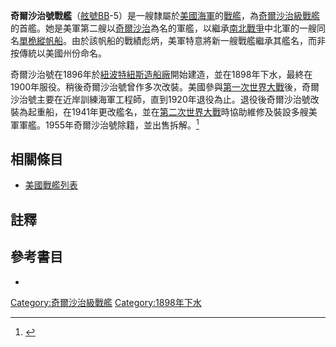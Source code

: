 {{noteTA
|G1=Military
|G2=Shipname
|G3=Aero
|G4=地名
}}
{{軍艦模板
|名稱= 奇爾沙治 [[File:Flag_of_the_United_States.svg|30px]]<br />USS Kearsarge BB-5
|圖片= [[File:USS_Kearsarge_(BB-5)_1900.jpg|280px]]
|照片說明=奇爾沙治號，攝於1900年之間。
|艦種= [[戰艦|戰艦]]
|艦級= [[奇爾沙治級戰艦|奇爾沙治級]]
|製造= [[紐波特紐斯造船廠|紐波特紐斯造船廠]]
|動工= 1896年6月30日
|下水= 1898年3月24日
|服役= 1900年5月10日
|退役= 1920年5月10日
|結局= 1920年後改裝為起重船<br />1955年8月9日出售拆解
|除籍= 1955年6月22日
|標準= 設計：11,540噸
|滿載= 
|長度= 整體：375呎4吋<br />水線：368呎
|闊度= 水線：72呎3吋 
|吃水= 23.5呎
|極速= 16節<br />試航：16.82節
|鍋爐= 
|出力= 設計：10,000軸馬力<br />試航：11,788軸馬力
|續航= 5,070海哩/10節
|乘員= 40名軍官<br />513名水兵
|裝甲= 艦側：14至7吋<br />炮塔：5吋<br />裝甲甲板：2.75吋<br/>艦炮：15至2吋<br />炮座：15至6吋<br />指揮塔：10吋<br />隔艙：12吋
|裝備= 主炮：2門13吋/35雙聯裝火炮<br />副炮：2門8吋/35雙聯裝火炮<br />15門5吋/40單裝火炮<br />20門單裝6磅炮<br />19門1磅炮<br />2挺6毫米機槍<br />4座魚雷發射管
|其它=模版參考來源：<ref>{{Harvnb|Friedman|1985|p=427}}奇爾沙治級配置，數據僅以設計及建造時為準。</ref>}}

'''奇爾沙治號戰艦'''（[[美國海軍艦體編號|舷號]]BB-5）是一艘隸屬於[[美國海軍|美國海軍]]的[[戰艦|戰艦]]，為[[奇爾沙治級戰艦|奇爾沙治級戰艦]]的首艦。她是美軍第二艘以[[奇爾沙治|奇爾沙治]]為名的軍艦，以繼承[[南北戰爭|南北戰爭]]中北軍的一艘同名[[單桅縱帆船|單桅縱帆船]]。由於該帆船的戰績彪炳，美軍特意將新一艘戰艦繼承其艦名，而非按傳統以美國州份命名。

奇爾沙治號在1896年於[[紐波特紐斯造船廠|紐波特紐斯造船廠]]開始建造，並在1898年下水，最終在1900年服役。稍後奇爾沙治號曾作多次改裝。美國參與[[第一次世界大戰|第一次世界大戰]]後，奇爾沙治號主要在近岸訓練海軍工程師，直到1920年退役為止。退役後奇爾沙治號改裝為起重船，在1941年更改艦名，並在[[第二次世界大戰|第二次世界大戰]]時協助維修及裝設多艘美軍軍艦。1955年奇爾沙治號除籍，並出售拆解。<ref>{{Cite web |url=http://www.hazegray.org/danfs/battlesh/bb5.htm |title=美國海軍軍艦字典（DANFS）簡介 |accessdate=2011-08-07 |archive-date=2012-10-06 |archive-url=https://web.archive.org/web/20121006114207/http://www.hazegray.org/danfs/battlesh/bb5.htm |dead-url=no }}</ref>

== 相關條目 ==
* [[美國戰艦列表|美國戰艦列表]]

== 註釋 ==
{{reflist}}

== 參考書目 ==
{{Commonscat|USS Kearsarge (BB-5)}}
{{海军主题}}

* {{Citation
|last = Friedman
|first = Norman
|year = 1985
|title = U.S. Battleships: An Illustrated Design History
|language = en
|publication-place = Annapolis, Maryland
|publisher = Naval Institute Press
|isbn = 0-87021-715-1}}

{{DEFAULTSORT:Kearsarge}}
{{奇爾沙治級戰艦}}
{{美國戰艦}}

[[Category:奇爾沙治級戰艦|Category:奇爾沙治級戰艦]]
[[Category:1898年下水|Category:1898年下水]]